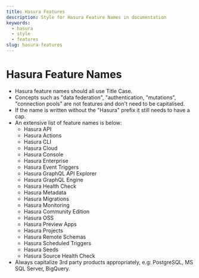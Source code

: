 ```yaml
---
title: Hasura Features
description: Style for Hasura Feature Names in documentation
keywords:
  - hasura
  - style
  - features
slug: hasura-features
---
```


# Hasura Feature Names

* Hasura feature names should all use Title Case.
* Concepts such as "data federation", "authentication, "mutations", "connection pools" are not features and don't
need to be capitalised.
* If the name is written without the "Hasura" prefix it still needs to have a cap.
* An extensive list of feature names is below:
  * Hasura API
  * Hasura Actions
  * Hasura CLI
  * Hasura Cloud
  * Hasura Console
  * Hasura Enterprise
  * Hasura Event Triggers
  * Hasura GraphQL API Explorer
  * Hasura GraphQL Engine
  * Hasura Health Check
  * Hasura Metadata
  * Hasura Migrations
  * Hasura Monitoring
  * Hasura Community Edition
  * Hasura OSS
  * Hasura Preview Apps
  * Hasura Projects
  * Hasura Remote Schemas
  * Hasura Scheduled Triggers
  * Hasura Seeds
  * Hasura Source Health Check
* Always capitalize 3rd party products appropriately, e.g: PostgreSQL, MS SQL Server, BigQuery.
